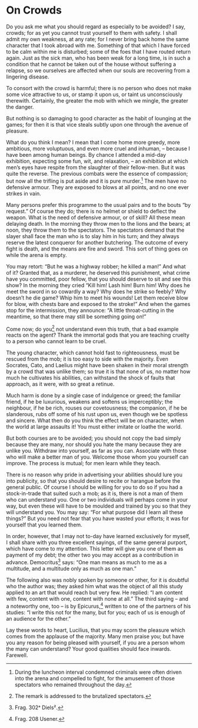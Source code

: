 # On Crowds

Do you ask me what you should regard as especially to be avoided?
I say, crowds; for as yet you cannot trust yourself to them with safety.
I shall admit my own weakness, at any rate; for I never bring back home the same character that I took abroad with me.
Something of that which I have forced to be calm within me is disturbed; some of the foes that I have routed return again.
Just as the sick man, who has been weak for a long time, is in such a condition that he cannot be taken out of the house without suffering a relapse, so we ourselves are affected when our souls are recovering from a lingering disease.

To consort with the crowd is harmful; there is no person who does not make some vice attractive to us, or stamp it upon us, or taint us unconsciously therewith.
Certainly, the greater the mob with which we mingle, the greater the danger.

But nothing is so damaging to good character as the habit of lounging at the games; for then it is that vice steals subtly upon one through the avenue of pleasure.


What do you think I mean?
I mean that I come home more greedy, more ambitious, more voluptuous, and even more cruel and inhuman, -- because I have been among human beings.
By chance I attended a mid-day exhibition, expecting some fun, wit, and relaxation, -- an exhibition at which men's eyes have respite from the slaughter of their fellow-men.
But it was quite the reverse.
The previous combats were the essence of compassion; but now all the trifling is put aside and it is pure murder.[^7-1]
The men have no defensive armour.
They are exposed to blows at all points, and no one ever strikes in vain.

Many persons prefer this programme to the usual pairs and to the bouts "by request."
Of course they do; there is no helmet or shield to deflect the weapon.
What is the need of defensive armour, or of skill?
All these mean delaying death.
In the morning they throw men to the lions and the bears; at noon, they throw them to the spectators.
The spectators demand that the slayer shall face the man who is to slay him in his turn; and they always reserve the latest conqueror for another butchering.
The outcome of every fight is death, and the means are fire and sword.
This sort of thing goes on while the arena is empty.

You may retort: "But he was a highway robber; he killed a man!"
And what of it?
Granted that, as a murderer, he deserved this punishment, what crime have you committed, poor fellow, that you should deserve to sit and see this show?
In the morning they cried "Kill him!
Lash him!
Burn him!
Why does he meet the sword in so cowardly a way?
Why does he strike so feebly?
Why doesn't he die game?
Whip him to meet his wounds!
Let them receive blow for blow, with chests bare and exposed to the stroke!"
And when the games stop for the intermission, they announce: "A little throat-cutting in the meantime, so that there may still be something going on!"

Come now; do you[^7-2] not understand even this truth, that a bad example reacts on the agent?
Thank the immortal gods that you are teaching cruelty to a person who cannot learn to be cruel.

The young character, which cannot hold fast to righteousness, must be rescued from the mob; it is too easy to side with the majority.
Even Socrates, Cato, and Laelius might have been shaken in their moral strength by a crowd that was unlike them; so true it is that none of us, no matter how much he cultivates his abilities, can withstand the shock of faults that approach, as it were, with so great a retinue.

Much harm is done by a single case of indulgence or greed; the familiar friend, if he be luxurious, weakens and softens us imperceptibly; the neighbour, if he be rich, rouses our covetousness; the companion, if he be slanderous, rubs off some of his rust upon us, even though we be spotless and sincere.
What then do you think the effect will be on character, when the world at large assaults it!
You must either imitate or loathe the world.

But both courses are to be avoided; you should not copy the bad simply because they are many, nor should you hate the many because they are unlike you.
Withdraw into yourself, as far as you can.
Associate with those who will make a better man of you.
Welcome those whom you yourself can improve.
The process is mutual; for men learn while they teach.

There is no reason why pride in advertising your abilities should lure you into publicity, so that you should desire to recite or harangue before the general public.
Of course I should be willing for you to do so if you had a stock-in-trade that suited such a mob; as it is, there is not a man of them who can understand you.
One or two individuals will perhaps come in your way, but even these will have to be moulded and trained by you so that they will understand you.
You may say: "For what purpose did I learn all these things?"
But you need not fear that you have wasted your efforts; it was for yourself that you learned them.

In order, however, that I may not to-day have learned exclusively for myself, I shall share with you three excellent sayings, of the same general purport, which have come to my attention.
This letter will give you one of them as payment of my debt; the other two you may accept as a contribution in advance.
Democritus[^7-3] says: "One man means as much to me as a multitude, and a multitude only as much as one man."

The following also was nobly spoken by someone or other, for it is doubtful who the author was; they asked him what was the object of all this study applied to an art that would reach but very few.
He replied: "I am content with few, content with one, content with none at all."
The third saying -- and a noteworthy one, too -- is by Epicurus,[^7-4] written to one of the partners of his studies: "I write this not for the many, but for you; each of us is enough of an audience for the other."

Lay these words to heart, Lucilius, that you may scorn the pleasure which comes from the applause of the majority.
Many men praise you; but have you any reason for being pleased with yourself, if you are a person whom the many can understand?
Your good qualities should face inwards.
Farewell.

[^7-1]: During the luncheon interval condemned criminals were often driven into the arena and compelled to fight, for the amusement of those spectators who remained throughout the day.

[^7-2]: The remark is addressed to the brutalized spectators.

[^7-3]: Frag. 302ᵃ Diels².

[^7-4]: Frag. 208 Usener.
